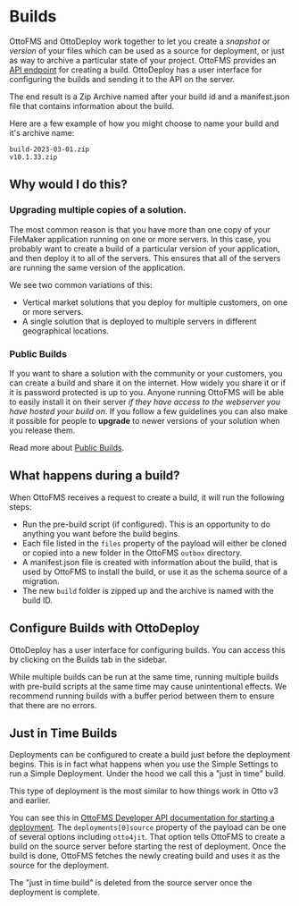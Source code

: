 
# Builds

OttoFMS and OttoDeploy work together to let you create a _snapshot_ or _version_ of your files which can be used as a source for deployment, or just as way to archive a particular state of your project. OttoFMS provides an [API endpoint](/apidoc#tag/Build) for creating a build. OttoDeploy has a user interface for configuring the builds and sending it to the API on the server.

The end result is a Zip Archive named after your build id and a manifest.json file that contains information about the build.

Here are a few example of how you might choose to name your build and it's archive name:

```
build-2023-03-01.zip
v10.1.33.zip
```

## Why would I do this?

### Upgrading multiple copies of a solution.

The most common reason is that you have more than one copy of your FileMaker application running on one or more servers. In this case, you probably want to create a build of a particular version of your application, and then deploy it to all of the servers. This ensures that all of the servers are running the same version of the application.

We see two common variations of this:

- Vertical market solutions that you deploy for multiple customers, on one or more servers.
- A single solution that is deployed to multiple servers in different geographical locations.

### Public Builds

If you want to share a solution with the community or your customers, you can create a build and share it on the internet. How widely you share it or if it is password protected is up to you. Anyone running OttoFMS will be able to easily install it on their server _if they have access to the webserver you have hosted your build on_. If you follow a few guidelines you can also make it possible for people to **upgrade** to newer versions of your solution when you release them.

Read more about [Public Builds](/concepts/public-builds).

## What happens during a build?

When OttoFMS receives a request to create a build, it will run the following steps:

- Run the pre-build script (if configured). This is an opportunity to do anything you want before the build begins.
- Each file listed in the `files` property of the payload will either be cloned or copied into a new folder in the OttoFMS `outbox` directory.
- A manifest.json file is created with information about the build, that is used by OttoFMS to install the build, or use it as the schema source of a migration.
- The new `build` folder is zipped up and the archive is named with the build ID.

## Configure Builds with OttoDeploy

OttoDeploy has a user interface for configuring builds. You can access this by clicking on the Builds tab in the sidebar.

<Callout type="warning">
  While multiple builds can be run at the same time, running multiple builds
  with pre-build scripts at the same time may cause unintentional effects. We
  recommend running builds with a buffer period between them to ensure that
  there are no errors.
</Callout>

## Just in Time Builds

Deployments can be configured to create a build just before the deployment begins. This is in fact what happens when you use the Simple Settings to run a Simple Deployment. Under the hood we call this a "just in time" build.

This type of deployment is the most similar to how things work in Otto v3 and earlier.

You can see this in [OttoFMS Developer API documentation for starting a deployment](/apidoc#tag/Deployment/operation/PostOttoApiDeployment). The `deployments[0]source` property of the payload can be one of several options including `otto4jit`. That option tells OttoFMS to create a build on the source server before starting the rest of deployment. Once the build is done, OttoFMS fetches the newly creating build and uses it as the source for the deployment.

The "just in time build" is deleted from the source server once the deployment is complete.
